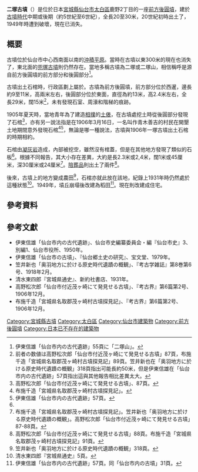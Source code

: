 {{日本古墳
|名稱     = 二塚古墳
|圖片     = [[File:Coffin-FutatsukaKofun.jpg|250px]]<br>當時從古墳出土的石棺。
|所屬     = 
|所在地   = 日本[[宮城縣|宮城縣]][[仙台市|仙台市]][[太白區|太白區]]鹿野2丁目
|形狀     = [[前方後圓墳|前方後圓墳]]
|規模     = 全長20-30米
|建造時期 = [[古墳時代|古墳時代]]中期或後期（約5世紀至6世紀）
|墓室形態 = 
|被葬者   = 不明
|出土文物   = 石棺、{{Link-ja|須惠器|須恵器}}
|史跡指定 = 
|其他 = 現在已消失
}}

'''二塚古墳'''（{{jpn|j=二塚古墳|hg=ふたつかこふん|rm=Futatsukakofun}}）是位於日本[[宮城縣|宮城縣]][[仙台市|仙台市]][[太白區|太白區]]鹿野2丁目的一座[[前方後圓墳|前方後圓墳]]，建於[[古墳時代|古墳時代]]中期或後期（約5世紀至6世紀），全長20至30米，20世紀初時出土了{{Link-ja|石棺 (日本)|石棺|石棺}}，1949年時遭到破壞，現在已消失。

==概要==
古墳位於仙台市中心西南面{{Link-ja|大年寺山|大年寺山}}以南的[[沖積平原|沖積平原]]。當時在古墳以東300米的{{Link-ja|一塚古墳|一塚古墳}}現在也消失了，東北面的[[兜塚古墳|兜塚古墳]]則仍然存在。當地多稱古墳為二塚或二塚山，相信稱呼是源自前方後圓墳的前方部分和後圓部分<ref>伊東信雄「仙台市内の古代遺跡」55頁に「二塚山」。</ref>。

古墳出土石棺時，行政區劃上屬於{{Link-ja|名取郡|名取郡}}{{Link-ja|長町 (宮城縣)|長町 (宮城県)|茂崎村}}。古墳為前方後圓墳，前方部分位於西暹，邊長約9至11米，高兩米左右，後圓部分位於東面，直徑為約13米，高2.4米左右，全長29米，闊15米<ref>前者の数値は高野松次郎「仙台市付近茂ヶ崎にて発見せる古墳」87頁，布施千造「宮城県名取郡茂ヶ崎村古墳探見記」89頁。笠井新也在「奥羽地方に於ける原史時代遺蹟の概観」318頁指出可能長約50米，但是伊東信雄在「仙台市内の古代遺跡」57頁指出這與其他報告相比差異太大。</ref>，未有發現石室、周濠和階梯的痕跡。

1905年夏天時，當地青年為了建造[[相撲|相撲]]的[[土俵|土俵]]，在古墳處挖土時從後圓部分發現了石棺<ref>高野松次郎「仙台市付近茂ヶ崎にて発見せる古墳」、87頁。</ref>，亦有另一說法指是在1906年3月16日，一名叫作青木善吉的村民在開墾土地期間意外發現石棺<ref>布施千造「宮城県名取郡茂ヶ崎村古墳探見記」。</ref><ref name="#1">伊東信雄「仙台市内の古代遺跡」57頁。</ref>，無論是哪一種說法，古墳與1906年一塚古墳出土石棺的時期相約。

石棺由[[凝灰岩|凝灰岩]]造成，內部被挖空，雖然沒有棺蓋，但是在其他地方發現了類似的石板<ref name="#1"/>。根據不同報告，其大小存在差異，大約是長2.3米或2,4米，闊1米或45厘米，深30厘米或24厘米<ref>布施千造「宮城県名取郡茂ヶ崎村古墳探見記」。笠井新也「奥羽地方に於ける原史時代遺蹟の概観」。高野松次郎「仙台市付近茂ヶ崎にて発見せる古墳」87-88頁。</ref>。[[陪葬品|陪葬品]]則出土了兩件{{Link-ja|須惠器|須恵器}}<ref>高野松次郎「仙台市付近茂ヶ崎にて発見せる古墳」88頁。布施千造「宮城県名取郡茂ヶ崎村古墳探見記」91頁。</ref>。

後來，古墳上的地方變成農田<ref>笠井新也「奥羽地方に於ける原史時代遺蹟の概観」318頁。</ref>，石棺亦就此放在該地，紀錄上1931年時仍然處於這種狀態<ref>清水東四郎『宮城県通史』5頁。</ref>。1949年，墳丘崩塌後改建為稻田<ref>伊東信雄「仙台市内の古代遺跡」57頁。同「仙台市内の古墳」31頁。</ref>。現在則改建成住宅。

==參考資料==
{{reflist|2}}

==參考文獻==
*伊東信雄「仙台市内の古代遺跡」、仙台市史編纂委員会・編『仙台市史』3、別編1、仙台市役所、1950年。
*伊東信雄「仙台市の古墳」、『仙台郷土史の研究』、宝文堂、1979年。
*笠井新也「奥羽地方に於ける原史時代遺蹟の概観」、『考古学雑誌』第8巻第6号、1918年2月。
*清水東四郎『宮城県通史』、新約社書店、1931年。
*高野松次郎「仙台市付近茂ヶ崎にて発見せる古墳」、『考古界』第6篇第2号、1906年12月。
*布施千造「宮城県名取郡茂ヶ崎村古墳探見記」、『考古界』第6篇第2号、1906年12月。

{{DEFAULTSORT:Futatsukakofun}}
[[Category:宮城縣古墳|Category:宮城縣古墳]]
[[Category:太白區|Category:太白區]]
[[Category:仙台市建築物|Category:仙台市建築物]]
[[Category:前方後圓墳|Category:前方後圓墳]]
[[Category:日本已不存在的建築物|Category:日本已不存在的建築物]]